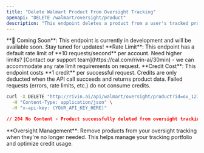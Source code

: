 ```yaml
---
title: "Delete Walmart Product From Oversight Tracking"
openapi: "DELETE /walmart/oversight/product"
description: "This endpoint deletes a product from a user's tracked products in Rivin.ai's Oversight Tracking."
---
```


<Warning>
  **🚧 Coming Soon**: This endpoint is currently in development and will be available soon. Stay tuned for updates!
</Warning>

<Note>
  **Rate Limit**: This endpoint has a default rate limit of **10 requests/second** per account. Need higher limits? [Contact our support team](https://cal.com/rivin-ai/30min) - we can accommodate any rate limit requirements on request.
</Note>

<Note>
  **Credit Cost**: This endpoint costs **1 credit** per successful request. Credits are only deducted when the API call succeeds and returns product data. Failed requests (errors, rate limits, etc.) do not consume credits.
</Note>

<RequestExample>

```bash Example request
curl -X DELETE "http://rivin.ai/api/walmart/oversight/product?id=ov_123456789" \
  -H "Content-Type: application/json" \
  -H "x-api-key: (YOUR_API_KEY_HERE)"
```

</RequestExample>

<ResponseExample>

```json API Response
// 204 No Content - Product successfully deleted from oversight tracking
```

</ResponseExample>

<Note>
  **Oversight Management**: Remove products from your oversight tracking when they're no longer needed. This helps manage your tracking portfolio and optimize credit usage.
</Note>